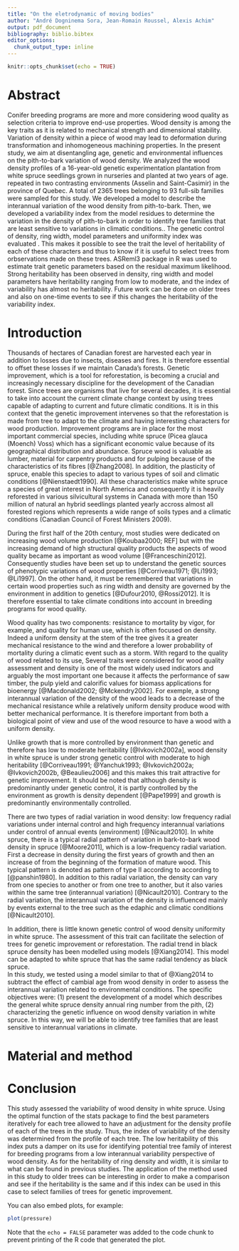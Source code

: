 ```yaml
---
title: "On the eletrodynamic of moving bodies"
author: "André Dogninema Sora, Jean-Romain Roussel, Alexis Achim"
output: pdf_document
bibliography: biblio.bibtex
editor_options: 
  chunk_output_type: inline
---
```


```r
knitr::opts_chunk$set(echo = TRUE)
```

# Abstract

Conifer breeding programs are more and more considering wood quality as selection criteria to improve end-use properties. Wood density is among the key traits as it is related to mechanical strength and dimensional stability. Variation of density within a piece of wood may lead to deformation during transformation and inhomogeneous machining properties. In the present study, we aim at disentangling age, genetic and environmental influences on the pith-to-bark variation of wood density. 
We analyzed the wood density profiles of a 16-year-old genetic experimentation plantation from white spruce seedlings grown in nurseries and planted at two years of age. repeated in two contrasting environments (Asselin and Saint-Casimir) in the province of Quebec. A total of 2365 trees belonging to 93 full-sib families were sampled for this study. We developed a model to describe the interannual variation of the wood density from  pith-to-bark. Then, we developed a variability index from the model residues to determine the variation in the density of pith-to-bark in order to identify tree families that are least sensitive to variations in climatic conditions.. The genetic control of density, ring width,  model parameters and uniformity index was evaluated . This makes it possible to see the trait the level of heritability of each of these characters and thus to know if it is useful to select trees from orbservations made on these trees. ASReml3 package in R was used to estimate trait genetic parameters based on the residual maximum likelihood. Strong heritability has been observed in density, ring width and model parameters have heritability ranging from low to moderate, and the index of variability has almost no heritability. Future work can be done on older trees and also on one-time events to see if this changes the heritability of the variability index.\


# Introduction
Thousands of hectares of Canadian forest are harvested each year in addition to losses due to insects, diseases and fires. It is therefore essential to offset these losses if we maintain Canada's forests. Genetic improvement, which is a tool for reforestation, is becoming a crucial and increasingly necessary discipline for the development of the Canadian forest. Since trees are organisms that live for several decades, it is essential to take into account the current climate change context by using trees capable of adapting to current and future climatic conditions. It is in this context that the genetic improvement intervenes so that the reforestation is made from tree to adapt to the climate and having interesting characters for wood production. Improvement programs are in place for the most important commercial species, including white spruce (Picea glauca (Moench) Voss) which has a significant economic value because of its geographical distribution and abundance. Spruce wood is valuable as lumber, material for carpentry products and for pulping because of the characteristics of its fibres [@Zhang2008]. In addition, the plasticity of spruce, enable this species to adapt to various types of soil and climatic conditions [@Nienstaedt1990]. All these characteristics make white spruce a species of great interest in North America and consequently it is heavily reforested in various silvicultural systems in Canada with more than 150 million of natural an hybrid seedlings planted yearly accross almost all forested regions which represents a wide range of soils types and a climatic conditions (Canadian Council of Forest Ministers 2009). \ 

During the first half of the 20th century, most studies were dedicated on increasing wood volume production [@Koubaa2000; REF] but with the increasing demand of high structural quality products the aspects of wood quality became as important as wood volume [@Franceschini2012]. Consequently studies have been set up to understand the genetic sources of phenotypic variations of wood properties [@Corriveau1971; @Li1993; @Li1997]. On the other hand, it must be remembered that variations in certain wood properties such as ring width and density are governed by the environment in addition to genetics [@Dufour2010, @Rossi2012]. It is therefore essential to take climate conditions into account in breeding programs for wood quality. \ 

Wood quality has two components: resistance to mortality by vigor, for example, and quality for human use, which is often focused on density. Indeed a uniform density at the stem of the tree gives it a greater mechanical resistance to the wind and therefore a lower probability of mortality during a climatic event such as a storm. With regard to the quality of wood related to its use, Several traits were considered for wood quality assessment and density is one of the most widely used indicators and arguably the most important one because it affects the performance of saw timber, the pulp yield and calorific values for biomass applications for bioenergy [@Macdonald2002; @Mckendry2002]. For exemple, a strong interannual variation of the density of the wood leads to a decrease of the mechanical resistance while a relatively uniform density produce wood with better mechanical performance. It is therefore important from both a biological point of view and use of the wood resource to have a wood with a uniform density. \ 

Unlike growth that is more controlled by environment than genetic and therefore has low to moderate heritability [@Ivkovich2002a], wood density in white spruce is under strong genetic control with moderate to high heritability [@Corriveau1991; @Yanchuk1993; @Ivkovich2002a; @Ivkovich2002b, @Beaulieu2006] and this makes this trait attractive for genetic improvement. It should be noted that although density is predominantly under genetic control, it is partly controlled by the environment as growth is density dependent [@Pape1999] and growth is predominantly environmentally controlled.\ 

There are two types of radial variation in wood density: low frequency radial variations under internal control and high frequency interannual variations under control of annual events (environment) [@Nicault2010]. In white spruce, there is a typical radial pattern of variation in bark-to-bark wood density in spruce [@Moore2011], which is a low-frequency radial variation. First a decrease in density during the first years of growth and then an increase of from the beginning of the formation of mature wood. This typical pattern is denoted as pattern of type II according to according to [@panshin1980]. In addition to this radial variation, the density can vary from one species to another or from one tree to another, but it also varies within the same tree (interannual variation) [@Nicault2010]. Contrary to the radial variation, the interannual variation of the density is influenced mainly by events external to the tree such as the edaphic and climatic conditions [@Nicault2010].\ 

In addition, there is little known genetic control of wood density uniformity in white spruce. The assessment of this trait can facilitate the selection of trees for genetic improvement or reforestation. The radial trend in black spruce density has been modelled using models [@Xiang2014]. This model can be adapted to white spruce that has the same radial tendency as black spruce. \
In  this study, we tested  using a model similar to that of @Xiang2014 to subtract the effect of cambial age from wood density in order to assess the interannual variation related to environmental conditions. The specific objectives were: (1) present the development of a model which describes the general white spruce density annual ring number from the pith, (2) characterizing the genetic influence on wood density variation in white spruce. In this way, we will be able to identify tree families that are least sensitive to interannual variations in climate.










# Material and method

# Conclusion
This study assessed the variability of wood density in white spruce. Using the optimal function of the stats package to find the best parameters iteratively for each tree allowed to have an adjustment for the density profile of each of the trees in the study. Thus, the index of variability of the density was determined from the profile of each tree. The low heritability of this index puts a damper on its use for identifying potential tree family of interest for breeding programs from a low interannual variability perspective of wood density. As for the heritability of ring density and width, it is similar to what can be found in previous studies. The application of the method used in this study to older trees can be interesting in order to make a comparison and see if the heritability is the same and if this index can be used in this case to select families of trees for genetic improvement.

You can also embed plots, for example:

```r
plot(pressure)
```

Note that the `echo = FALSE` parameter was added to the code chunk to prevent printing of the R code that generated the plot.
